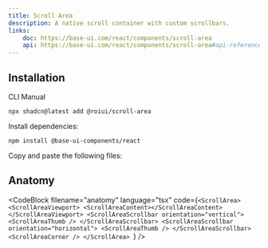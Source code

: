 ```yaml
---
title: Scroll Area
description: A native scroll container with custom scrollbars.
links:
    doc: https://base-ui.com/react/components/scroll-area
    api: https://base-ui.com/react/components/scroll-area#api-reference
---
```


<ComponentPreview name="scroll-area-demo" />

## Installation

<InstallationTabs>

<InstallationTabsList>
    <InstallationTabsTrigger value="cli">CLI</InstallationTabsTrigger>
    <InstallationTabsTrigger value="manual">Manual</InstallationTabsTrigger>
</InstallationTabsList>

<InstallationTabsContent value="cli">

```package-install
npx shadcn@latest add @roiui/scroll-area
```

</InstallationTabsContent>

<InstallationTabsContent value="manual" data-manual="true">

Install dependencies:

```package-install
npm install @base-ui-components/react
```

Copy and paste the following files:

<ComponentSource
    name="scroll-area"
/>

</InstallationTabsContent>

</InstallationTabs>

## Anatomy

<CodeBlock
filename="anatomy"
  language="tsx"
  code={`<ScrollArea>
    <ScrollAreaViewport>
        <ScrollAreaContent></ScrollAreaContent>
    </ScrollAreaViewport>
    <ScrollAreaScrollbar orientation="vertical">
        <ScrollAreaThumb />
    </ScrollAreaScrollbar>
    <ScrollAreaScrollbar orientation="horizontal">
        <ScrollAreaThumb />
    </ScrollAreaScrollbar>
    <ScrollAreaCorner />
</ScrollArea>
`} />
